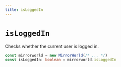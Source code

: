 ```yaml
---
title: isLoggedIn
---
```


# `isLoggedIn`

Checks whether the current user is logged in.
```ts
const mirrorworld = new MirrorWorld(/* ... */)
const isLoggedIn: boolean = mirrorworld.isLoggedIn
```